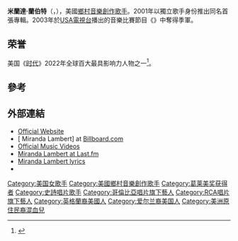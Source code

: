 {{Multiple issues|
{{Expand language|1=en|time=2020-07-30T12:51:37+00:00}}
{{BLPsources|time=2020-07-30T12:51:37+00:00}}
}}
{{Infobox musical artist
| name             = 米蘭達·蘭伯特<br>Miranda Lambert
| image            = Miranda-Lambert-Bandwagon-Tour-2019.jpg
| caption          = 攝於2019年巡迴演唱
| background       = solo_singer
| birth_name       = Miranda Leigh Lambert
| birth_date       = {{Birth date and age|1983|11|10}}<ref name="dob">{{cite web|title=Miranda Lambert|url={{Allmusic|class=artist|id=mn0000503342|pure_url=yes}}|work=[[AllMusic|AllMusic]]|accessdate=June 5, 2014}}</ref>
| birth_place      = [[美國|美國]][[德克薩斯州|德克薩斯州]][[朗維尤_(德克薩斯州)|朗維尤]]<ref name="Miranda Lambert Biography">{{cite web|title=Miranda Lambert Biography|url=http://www.biography.com/people/miranda-lambert-369610|website=Biography.com|accessdate=July 15, 2014|archive-date=2019-04-10|archive-url=https://web.archive.org/web/20190410115849/https://www.biography.com/people/miranda-lambert-369610|dead-url=no}}</ref>
| origin           = 美國德克薩斯州{{le|林代爾 (德克薩斯州)|Lindale, Texas|林代爾}}
| instrument       = {{hlist|[[歌唱|歌唱]]|[[結他|結他]]|[[键盘_(音乐)|键盘]]|[[钢琴|钢琴]]|{{le|搓板 (樂器)|washboard (musical instrument)|搓板}}}}
| genre            = [[鄉村音樂|鄉村]]、鄉村搖滾
| occupation       = {{hlist|創作歌手}}
| years_active     = 2000年至今
| label            = {{hlist|[[史诗唱片|史诗唱片]]|[[哥伦比亚唱片|哥伦比亚唱片]]|[[RCA唱片|RCA唱片]]|Vanner}}
| associated_acts  = {{hlist|{{le|安妮丝手枪乐队|Pistol Annies}}|[[卡麗·安德伍|卡麗·安德伍]]}}
| website          = {{URL|www.mirandalambert.com}}<br/>{{URL|http://www.PistolAnnies.com/}}
}}
'''米蘭達·蘭伯特'''（{{lang-en|''Miranda Leigh Lambert''}}，{{bd|1983年|11月10日}}），美國[[鄉村音樂|鄉村音樂]][[創作歌手|創作歌手]]。2001年以獨立歌手身份推出同名首張專輯。2003年於[[USA電視台|USA電視台]]播出的音樂比賽節目《{{le|納什維爾之星|Nashville Star}}》中奪得季軍。

== 荣誉 ==
美国《[[时代百大人物|时代]]》2022年全球百大最具影响力人物之一<ref>{{Cite web|title=TIME 100 Gala 2022: Red Carpet Arrivals|url=https://www.etonline.com/gallery/time-100-gala-2022-red-carpet-arrivals-185463|access-date=2022-06-09|work=Entertainment Tonight|language=en-US}}</ref>。

== 參考 ==
{{reflist}}

== 外部連結 ==
{{Commons category|Miranda Lambert}}
*[http://www.mirandalambert.com Official Website] {{Wayback|url=http://www.mirandalambert.com/ |date=20110202230324 }}
*[{{BillboardURLbyName|artist=miranda lambert|chart=all}} Miranda Lambert] at [[Billboard.com|Billboard.com]]
*[http://www.tunesbaby.com/videos/mirandalambert/?x=sy-30977104001 Official Music Videos] {{Wayback|url=http://www.tunesbaby.com/videos/mirandalambert/?x=sy-30977104001 |date=20110816125557 }}
*[http://www.last.fm/music/Miranda+Lambert Miranda Lambert at Last.fm] {{Wayback|url=http://www.last.fm/music/Miranda+Lambert |date=20210210210341 }}
*[http://lyricsmusic.name/miranda-lambert-lyrics/ Miranda Lambert lyrics] {{Wayback|url=http://lyricsmusic.name/miranda-lambert-lyrics/ |date=20200727032659 }}
*{{IMDb name|1340768}}

{{Authority control}}
{{DEFAULTSORT: Lambert, Miranda}}
[[Category:美国女歌手|Category:美国女歌手]]
[[Category:美國鄉村音樂創作歌手|Category:美國鄉村音樂創作歌手]]
[[Category:葛莱美奖获得者|Category:葛莱美奖获得者]]
[[Category:史詩唱片歌手|Category:史詩唱片歌手]]
[[Category:哥倫比亞唱片旗下藝人|Category:哥倫比亞唱片旗下藝人]]
[[Category:RCA唱片旗下藝人|Category:RCA唱片旗下藝人]]
[[Category:英格蘭裔美國人|Category:英格蘭裔美國人]]
[[Category:爱尔兰裔美国人|Category:爱尔兰裔美国人]]
[[Category:美洲原住民裔混血兒|Category:美洲原住民裔混血兒]]